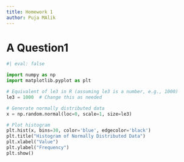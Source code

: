 ```yaml
---
title: Homework 1
author: Puja MAlik
---
```


# A Question1

```python
#| eval: false

import numpy as np
import matplotlib.pyplot as plt

# Equivalent of le3 in R (assuming le3 is a number, e.g., 1000)
le3 = 1000  # Change this as needed

# Generate normally distributed data
x = np.random.normal(loc=0, scale=1, size=le3)

# Plot histogram
plt.hist(x, bins=30, color='blue', edgecolor='black')
plt.title("Histogram of Normally Distributed Data")
plt.xlabel("Value")
plt.ylabel("Frequency")
plt.show()
```
